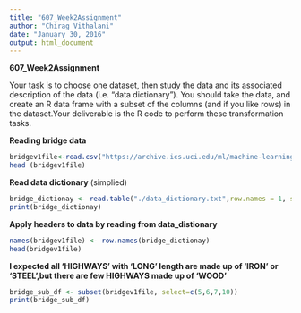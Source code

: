 ```yaml
---
title: "607_Week2Assignment"
author: "Chirag Vithalani"
date: "January 30, 2016"
output: html_document
---
```


**607_Week2Assignment**

Your task is to choose one dataset, then study the data and its associated description of the data (i.e. "data dictionary"). You should take the data, and create an R data frame with a subset of the columns (and if you like rows) in the dataset.Your deliverable is the R code to perform these transformation tasks.

**Reading bridge data** 

```r
bridgev1file<-read.csv("https://archive.ics.uci.edu/ml/machine-learning-databases/bridges/bridges.data.version2", header= FALSE, sep=",",na.strings = "?")
head (bridgev1file)
```
**Read data dictionary** (simplied)

```r
bridge_dictionay <- read.table("./data_dictionary.txt",row.names = 1, sep=":")
print(bridge_dictionay)

```
**Apply headers to data by reading from data_distionary**
```r
names(bridgev1file) <- row.names(bridge_dictionay)
head(bridgev1file)
```
**I expected all 'HIGHWAYS' with 'LONG' length are made up of 'IRON' or 'STEEL',but there are few HIGHWAYS made up of 'WOOD'**

```r

bridge_sub_df <- subset(bridgev1file, select=c(5,6,7,10))
print(bridge_sub_df)
```
